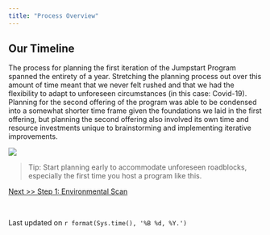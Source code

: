 ```yaml
---
title: "Process Overview"
---
```


## Our Timeline ##

The process for planning the first iteration of the Jumpstart Program spanned the entirety of a year. Stretching the planning process out over this amount of time meant that we never felt rushed and that we had the flexibility to adapt to unforeseen circumstances (in this case: Covid-19). Planning for the second offering of the program was able to be condensed into a somewhat shorter time frame given the foundations we laid in the first offering, but planning the second offering also involved its own time and resource investments unique to brainstorming and implementing iterative improvements. 

![](./images/timeline.png)

> Tip: Start planning early to accommodate unforeseen roadblocks, especially the first time you host a program like this.

[Next >> Step 1: Environmental Scan](https://ncsu-libraries.github.io/jumpstart-framework/environmental_scan.html)

<br>

Last updated on `r format(Sys.time(), '%B %d, %Y.')`